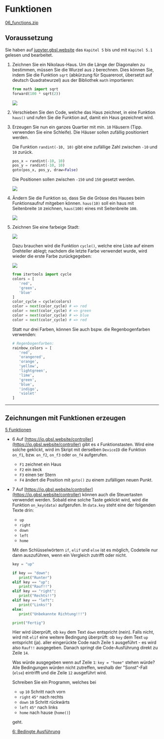 # Funktionen

[06_functions.zip](skeletons/06_functions.zip)

## Voraussetzung

Sie haben auf [jupyter.gbsl.website](https://jupyter.gbsl.website) das `Kapitel 5` bis und mit `Kapitel 5.1` gelesen und bearbeitet.

1. Zeichnen Sie ein Nikolaus-Haus. Um die Länge der Diagonalen zu bestimmen, müssen Sie die Wurzel aus `2` berechnen. Dies können Sie, indem Sie die Funktion `sqrt` (abkürzung für Squareroot, übersetzt auf deutsch Quadratwurzel) aus der Bibliothek `math` importieren:

   ```py
   from math import sqrt
   forward(100 * sqrt(2))
   ```

   ![](images/06-functions/06_house.png)

2. Verschieben Sie den Code, welche das Haus zeichnet, in eine Funktion `haus()` und rufen Sie die Funktion auf, damit ein Haus gezeichnet wird.

3. Erzeugen Sie nun ein ganzes Quartier mit min. `10` Häusern (Tipp. verwenden Sie eine Schleife). Die Häuser sollen zufällig positioniert werden.

   Die Funktion `randint(-10, 10)` gibt eine zufällige Zahl zwischen `-10` und `10` zurück.

   ```py
   pos_x = randint(-10, 10)
   pos_y = randint(-10, 10)
   goto(pos_x, pos_y, draw=False)
   ```

   Die Positionen sollen zwischen `-150` und `150` gesetzt werden.

   ![](images/06-functions/06e_house_city.png)

4. Ändern Sie die Funktion so, dass Sie die Grösse des Hauses beim Funktionsaufruf mitgeben können. `haus(10)` soll ein haus mit Seitenbreite `10` zeichnen, `haus(100)` eines mit Seitenbreite `100`.

   ![](images/06-functions/06e_house_size.png)

5. Zeichnen Sie eine farbeige Stadt:

   ![](images/06-functions/06e_house_color.png)

   Dazu brauchen wird die Funktion `cycle()`, welche eine Liste auf einem Drehteller ablegt; nachdem die letzte Farbe verwendet wurde, wird wieder die erste Farbe zurückgegeben:

   ![](images/06-functions/06_cycle.gif)

   ```py
   from itertools import cycle
   colors = [
      'red',
      'green',
      'blue'
   ]
   color_cycle = cycle(colors)
   color = next(color_cycle) # => red
   color = next(color_cycle) # => green
   color = next(color_cycle) # => blue
   color = next(color_cycle) # => red
   ```

   Statt nur drei Farben, können Sie auch bspw. die Regenbogenfarben verwenden:

   ```py
   # Regenbogenfarben:
   rainbow_colors = [
      'red',
      'orangered',
      'orange',
      'yellow',
      'lightgreen',
      'lime',
      'green',
      'blue',
      'indigo',
      'violet'
   ]
   ```

---

## Zeichnungen mit Funktionen erzeugen

<a class="theorie" href="https://jupyter.gbsl.website" target="_blank">5 Funktionen</a>

- 6 Auf [https://io.gbsl.website/controller](https://io.gbsl.website/controller) gibt es `4` Funktionstasten. Wird eine solche geklickt, wird im Skript mit derselben `DeviceID` die Funktion `on_f1`, bzw. `on_f2`, `on_f3` oder `on_f4` aufgerufen.

  - `F1` zeichnet ein Haus
  - `F2` ein `8`eck
  - `F3` einen `5`er Stern
  - `F4` ändert die Position mit `goto()` zu einem zufälligen neuen Punkt.

- 7 Auf [https://io.gbsl.website/controller](https://io.gbsl.website/controller) können auch die Steuertasten verwendet werden. Sobald eine solche Taste geklickt wird, wird die Funktion `on_key(data)` aufgerufen. In `data.key` steht eine der folgenden Texte drin:
  - `up`
  - `right`
  - `down`
  - `left`
  - `home`

   Mit den Schlüsselwörtern `if`, `elif` und `else` ist es möglich, Codeteile nur dann auszuführen, wenn ein Vergleich zutrifft oder nicht.

   ```py
   key = "up"

   if key == "down":
      print("Runter")
   elif key == "up":
      print("Rauf!!")
   elif key == "right":
      print("Rechts!!")
   elif key == "left":
      print("Links!")
   else:
      print("Unbekannte Richtung!!!")

   print("Fertig")
   ```


   Hier wird überprüft, ob `key` dem Text `down` entspricht (nein). Falls nicht, wird mit `elif` eine weitere Bedingung überprüft: ob `key` dem Text `up` entspricht (ja). aller eingerückte Code nach Zeile `5` ausgeführt - es wird also `Rauf!!` ausgegeben. Danach springt die Code-Ausführung direkt zu Zeile `14`.

   Was würde ausgegeben wenn auf Zeile `1`: `key = "home"` stehen würde? Alle Bedingungen würden nicht zutreffen, weshalb der "Sonst"-Fall (`else`) eintrifft und die Zeile `12` ausgeführt wird.

   Schreiben Sie ein Programm, welches bei

   - `up` `10` Schritt nach vorn
   - `right` `45°` nach rechts
   - `down` `10` Schritt rückwärts
   - `left` `45°` nach links
   - `home` nach hause (`home()`)

   geht.

   <a class="theorie" href="https://jupyter.gbsl.website" target="_blank">6: Bedingte Ausführung</a>
